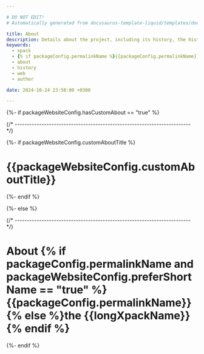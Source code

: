 ```yaml
---

# DO NOT EDIT!
# Automatically generated from docusaurus-template-liquid/templates/docusaurus.

title: About
description: Details about the project, including its history, the history of the website, and details about the author.
keywords:
  - xpack
  - {% if packageConfig.permalinkName %}{{packageConfig.permalinkName}}{% else %}{{packageName}}{% endif %}
  - about
  - history
  - web
  - author

date: 2024-10-24 23:58:00 +0300

---
```


{%- if packageWebsiteConfig.hasCustomAbout == "true" %}


{/* ------------------------------------------------------------------------ */}

{%- if packageWebsiteConfig.customAboutTitle %}

# {{packageWebsiteConfig.customAboutTitle}}

{%- endif %}

<ProjectContent />

{%- else %}




{/* ------------------------------------------------------------------------ */}

# About {% if packageConfig.permalinkName and packageWebsiteConfig.preferShortName == "true" %}{{packageConfig.permalinkName}}{% else %}the {{longXpackName}}{% endif %}

<TheProject />

<MoreIntro/>

<TheProjectHistory />

<TheWebsite />

<TheAuthor />

{%- endif %}
